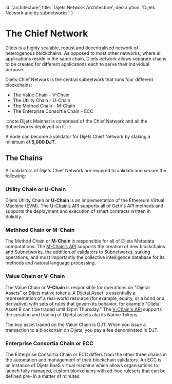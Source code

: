 
  id: 'architecture',
  title: 'Dijets Network Architecture',
  description: 'Dijets Network and its subnetworks',
}

# The Chief Network

Dijets is a highly scalable, robust and decentralised network of heterogenous blockchains.
As opposed to most other networks, where
all applications reside in the same chain, Dijets network allows separate chains to be
created for different applications each to serve their individual purpose.

Dijets Chief Network is the central subnetwork that runs four different blockchains:

- The Value Chain - V-Chain
- The Utility Chain - U-Chain
- The Method Chain - M-Chain
- The Enterprise Consortia Chain - ECC

:::note
Dijets Mainnet is comprised of the Chief Network and all the Subnetworks deployed on it.
:::

A node can become a validator for Dijets Chief Network by staking a minimum of **5,000 DJT**.

## The Chains

All validators of Dijets Chief Network are required to validate and secure the following:

### Utility Chain or U-Chain

Dijets Utility Chain or **U-Chain** is an implementation of the Ethereum Virtual Machine (EVM).
The [U-Chain’s API](/docs/guides/node-apis/utility-chain-api.md) supports all of Geth's API methods and supports the
deployment and execution of smart contracts written in Solidity.

### Methhod Chain or M-Chain 

The Method Chain or **M-Chain** is responsible for all of Dijets Metadata computations.
The [M-Chain’s API](/docs/guides/node-apis/method-chain-api.md) supports the creation of new
blockchains and Subnetworks, the addition of validators to Subnetworks, staking operations, and most importantly
the collective intelligence database for its methods and natural language processing.

### Value Chain or V-Chain 

The Value Chain or **V-Chain** is responsible for operations on "Dijetal Assets" or Dijets
native tokens. A Dijetal Asset is essentially a representation of a real-world resource (for example, equity, or a
bond or a derivative) with sets of rules that govern its behavior, for example "Dijetal Asset B can’t be traded until 12pm Thursday."
The [V-Chain's API](/docs/guides/node-apis/value-chain-api.md) supports the creation and trading of
Dijetal assets aka its Native Tokens.

The key asset traded on the Value Chain is DJT. When you issue a transaction to a blockchain on Dijets,
you pay a fee denominated in DJT.

### Enterprise Consortia Chain or ECC

The Enterprise Consortia Chain or ECC differs from the other three chains in the automation and management of their blockchain validators. 
An ECC is an instance of Dijets BaaS virtual machine which allows organisations to launch fully managed, custom blockchains with ad-hoc rulesets that can be defined pre- in a matter of minutes.



